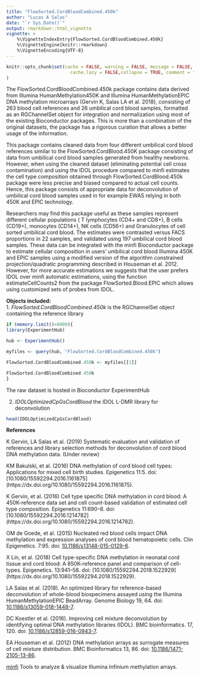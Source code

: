 ```yaml
---
title: "FlowSorted.CordBloodCombined.450k"
author: "Lucas A Salas"
date: "`r Sys.Date()`"
output: rmarkdown::html_vignette
vignette: >
    %\VignetteIndexEntry{FlowSorted.CordBloodCombined.450k}
    %\VignetteEngine{knitr::rmarkdown}
    %\VignetteEncoding{UTF-8}
---
```


```r
knitr::opts_chunk$set(cache = FALSE, warning = FALSE, message = FALSE, 
                        cache.lazy = FALSE,collapse = TRUE, comment = "#>"
)
```

The FlowSorted.CordBloodCombined.450k package contains data derived from 
Illumina HumanMethylation450K and Illumina HumanMethylationEPIC DNA methylation 
microarrays (Gervin K, Salas LA et al. 2018), consisting of 263 blood cell 
references and 26 umbilical cord blood samples, formatted as an RGChannelSet 
object for integration and normalization using most of the existing Bioconductor
packages. This is more than a combination of the original datasets, the package
has a rigorous curation that allows a better usage of the information.

This package contains cleaned data from four different umbilical cord blood 
references similar to the FlowSorted.CordBlood.450K package consisting of data 
from umbilical cord blood samples generated from healthy newborns. However, 
when using the cleaned dataset (eliminating potential cell cross contamination) 
and using the IDOL procedure compared to minfi estimates the cell type 
composition obtained through FlowSorted.CordBlood.450k package were less precise
and biased compared to actual cell counts. Hence, this package consists of 
appropriate data for deconvolution of umbilical cord blood samples used in for 
example EWAS relying in both 450K and EPIC technology.

Researchers may find this package useful as these samples represent different 
cellular populations ( T lymphocytes (CD4+ and CD8+), B cells (CD19+), monocytes
(CD14+), NK cells (CD56+) and Granulocytes of cell sorted umbilical cord blood. 
The estimates were contrasted versus FACS proportions in 22 samples, and 
validated using 197 umbilical cord blood samples. These data can be integrated 
with the minfi Bioconductor package to estimate cellular composition in users' 
umbilical cord blood Illumina 450K and EPIC samples using a modified version of 
the algorithm constrained projection/quadratic programming described in Houseman
et al. 2012. However, for more accurate estimations we suggests that the user 
prefers IDOL over minfi automatic estimations, using the function
estimateCellCounts2 from the package FlowSorted.Blood.EPIC which allows using 
customized sets of probes from IDOL.

**Objects included:**  
1. *FlowSorted.CordBloodCombined.450k* is the RGChannelSet object containing 
the reference library

```r
if (memory.limit()>8000){
library(ExperimentHub)  

hub <- ExperimentHub()  

myfiles <- query(hub, "FlowSorted.CordBloodCombined.450k")

FlowSorted.CordBloodCombined.450k <- myfiles[[1]]

FlowSorted.CordBloodCombined.450k
}
```
The raw dataset is hosted in Bioconductor ExperimentHub   

2. *IDOLOptimizedCpGsCordBlood* the IDOL L-DMR library for deconvolution  
```r
head(IDOLOptimizedCpGsCordBlood)  
```  


**References**

K Gervin, LA Salas et al. (2019) Systematic evaluation and validation of 
references and library selection methods for deconvolution of cord blood DNA 
methylation data. (Under review)

KM Bakulski, et al. (2016) DNA methylation of cord blood cell types: 
Applications for mixed cell birth studies. Epigenetics 11:5. doi: 
[10.1080/15592294.2016.1161875]
(https://dx.doi.org/10.1080/15592294.2016.1161875).

K Gervin, et al. (2016) Cell type specific DNA methylation in cord blood: A 
450K-reference data set and cell count-based validation of estimated cell type 
composition. Epigenetics 11:690–8. doi: 
[10.1080/15592294.2016.1214782]
(https://dx.doi.org/10.1080/15592294.2016.1214782). 

OM de Goede, et al. (2015) Nucleated red blood cells impact DNA methylation and
expression analyses of cord blood hematopoietic cells. Clin Epigenetics. 7:95. 
doi: [10.1186/s13148-015-0129-6](https://dx.doi.org/10.1186/s13148-015-0129-6). 

X Lin, et al. (2018) Cell type-specific DNA methylation in neonatal cord tissue
and cord blood: A 850K-reference panel and comparison of cell-types. 
Epigenetics. 13:941–58. doi: 
[10.1080/15592294.2018.1522929]
(https://dx.doi.org/10.1080/15592294.2018.1522929).

LA Salas et al. (2018). An optimized library for reference-based deconvolution 
of whole-blood biospecimens assayed using the Illumina HumanMethylationEPIC
BeadArray. Genome Biology 19, 64. doi:
[10.1186/s13059-018-1448-7](https://dx.doi.org/10.1186/s13059-018-1448-7).  

DC Koestler et al. (2016). Improving cell mixture deconvolution by
identifying optimal DNA methylation libraries (IDOL). BMC bioinformatics.
17, 120. doi:
[10.1186/s12859-016-0943-7](https://dx.doi.org/10.1186/s12859-016-0943-7).  

EA Houseman et al. (2012) DNA methylation arrays as surrogate
measures of cell mixture distribution. BMC Bioinformatics 13, 86.
doi: [10.1186/1471-2105-13-86](https://dx.doi.org/10.1186/1471-2105-13-86).  

[minfi](http://bioconductor.org/packages/release/bioc/html/minfi.html)
Tools to analyze & visualize Illumina Infinium methylation arrays.